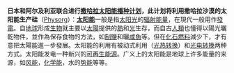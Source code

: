 

'''日本和阿尔及利亚联合进行[[撒哈拉太阳能播种计划]]，此计划将利用撒哈拉沙漠的太阳能生产硅'''（[http://www.physorg.com/news/2010-12-sahara-aims-power-world.html Physorg]）：'''[[太阳能]]'''一般是指[[太阳光]]的[[辐射]][[能量]]，在現代一般用作[[發電]]。自[[地球]]形成[[生物]]就主要以[[太陽]]提供的[[熱]]和[[光]]生存，而自古[[人類]]也懂得以陽光曬乾物件，並作為保存食物的方法，如[[制鹽]]和曬[[咸魚]]等。但在[[化石燃料]]減少下，才有意把太陽能進一步發展。太阳能的利用有被动式利用（[[光热转换]]）和[[光电转换]]两种方式。太阳能发电一种新兴的[[可再生能源]]。广义上的太阳能是地球上许多能量的来源，如[[风能]]，[[化学能]]，水的[[势能]]等等。